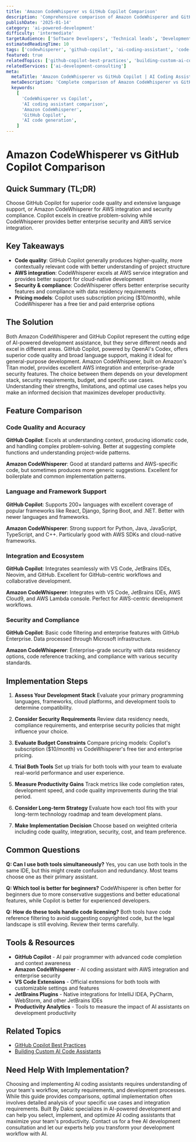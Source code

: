 ```yaml
---
title: 'Amazon CodeWhisperer vs GitHub Copilot Comparison'
description: 'Comprehensive comparison of Amazon CodeWhisperer and GitHub Copilot to help you choose the best AI coding assistant for your development needs.'
publishDate: '2025-01-14'
category: 'ai-powered-development'
difficulty: 'intermediate'
targetAudience: ['Software Developers', 'Technical leads', 'Development managers']
estimatedReadingTime: 10
tags: ['codewhisperer', 'github-copilot', 'ai-coding-assistant', 'code-completion', 'ai-tools-comparison']
featured: true
relatedTopics: ['github-copilot-best-practices', 'building-custom-ai-code-assistants', 'ai-assisted-development-workflows', 'ai-enhanced-code-review', 'ai-powered-bug-detection-prevention', 'automated-code-review-ai-tools', 'ai-driven-automated-testing', 'ai-driven-test-case-generation-strategies', 'ai-assisted-debugging-techniques', 'ai-driven-performance-optimization']
relatedServices: ['ai-development-consulting']
meta:
  metaTitle: 'Amazon CodeWhisperer vs GitHub Copilot | AI Coding Assistant Comparison'
  metaDescription: 'Complete comparison of Amazon CodeWhisperer vs GitHub Copilot. Learn features, performance, pricing, and integration to choose the best AI coding assistant.'
  keywords:
    [
      'CodeWhisperer vs Copilot',
      'AI coding assistant comparison',
      'Amazon CodeWhisperer',
      'GitHub Copilot',
      'AI code generation',
    ]
---
```


# Amazon CodeWhisperer vs GitHub Copilot Comparison

## Quick Summary (TL;DR)

Choose GitHub Copilot for superior code quality and extensive language support, or Amazon CodeWhisperer for AWS integration and security compliance. Copilot excels in creative problem-solving while CodeWhisperer provides better enterprise security and AWS service integration.

## Key Takeaways

- **Code quality**: GitHub Copilot generally produces higher-quality, more contextually relevant code with better understanding of project structure
- **AWS integration**: CodeWhisperer excels at AWS service integration and provides better support for cloud-native development
- **Security & compliance**: CodeWhisperer offers better enterprise security features and compliance with data residency requirements
- **Pricing models**: Copilot uses subscription pricing ($10/month), while CodeWhisperer has a free tier and paid enterprise options

## The Solution

Both Amazon CodeWhisperer and GitHub Copilot represent the cutting edge of AI-powered development assistance, but they serve different needs and excel in different areas. GitHub Copilot, powered by OpenAI's Codex, offers superior code quality and broad language support, making it ideal for general-purpose development. Amazon CodeWhisperer, built on Amazon's Titan model, provides excellent AWS integration and enterprise-grade security features. The choice between them depends on your development stack, security requirements, budget, and specific use cases. Understanding their strengths, limitations, and optimal use cases helps you make an informed decision that maximizes developer productivity.

## Feature Comparison

### Code Quality and Accuracy

**GitHub Copilot**: Excels at understanding context, producing idiomatic code, and handling complex problem-solving. Better at suggesting complete functions and understanding project-wide patterns.

**Amazon CodeWhisperer**: Good at standard patterns and AWS-specific code, but sometimes produces more generic suggestions. Excellent for boilerplate and common implementation patterns.

### Language and Framework Support

**GitHub Copilot**: Supports 200+ languages with excellent coverage of popular frameworks like React, Django, Spring Boot, and .NET. Better with newer languages and frameworks.

**Amazon CodeWhisperer**: Strong support for Python, Java, JavaScript, TypeScript, and C++. Particularly good with AWS SDKs and cloud-native frameworks.

### Integration and Ecosystem

**GitHub Copilot**: Integrates seamlessly with VS Code, JetBrains IDEs, Neovim, and GitHub. Excellent for GitHub-centric workflows and collaborative development.

**Amazon CodeWhisperer**: Integrates with VS Code, JetBrains IDEs, AWS Cloud9, and AWS Lambda console. Perfect for AWS-centric development workflows.

### Security and Compliance

**GitHub Copilot**: Basic code filtering and enterprise features with GitHub Enterprise. Data processed through Microsoft infrastructure.

**Amazon CodeWhisperer**: Enterprise-grade security with data residency options, code reference tracking, and compliance with various security standards.

## Implementation Steps

1. **Assess Your Development Stack**
   Evaluate your primary programming languages, frameworks, cloud platforms, and development tools to determine compatibility.

2. **Consider Security Requirements**
   Review data residency needs, compliance requirements, and enterprise security policies that might influence your choice.

3. **Evaluate Budget Constraints**
   Compare pricing models: Copilot's subscription ($10/month) vs CodeWhisperer's free tier and enterprise pricing.

4. **Trial Both Tools**
   Set up trials for both tools with your team to evaluate real-world performance and user experience.

5. **Measure Productivity Gains**
   Track metrics like code completion rates, development speed, and code quality improvements during the trial period.

6. **Consider Long-term Strategy**
   Evaluate how each tool fits with your long-term technology roadmap and team development plans.

7. **Make Implementation Decision**
   Choose based on weighted criteria including code quality, integration, security, cost, and team preference.

## Common Questions

**Q: Can I use both tools simultaneously?**
Yes, you can use both tools in the same IDE, but this might create confusion and redundancy. Most teams choose one as their primary assistant.

**Q: Which tool is better for beginners?**
CodeWhisperer is often better for beginners due to more conservative suggestions and better educational features, while Copilot is better for experienced developers.

**Q: How do these tools handle code licensing?**
Both tools have code reference filtering to avoid suggesting copyrighted code, but the legal landscape is still evolving. Review their terms carefully.

## Tools & Resources

- **GitHub Copilot** - AI pair programmer with advanced code completion and context awareness
- **Amazon CodeWhisperer** - AI coding assistant with AWS integration and enterprise security
- **VS Code Extensions** - Official extensions for both tools with customizable settings and features
- **JetBrains Plugins** - Native integrations for IntelliJ IDEA, PyCharm, WebStorm, and other JetBrains IDEs
- **Productivity Analytics** - Tools to measure the impact of AI assistants on development productivity

## Related Topics

- [GitHub Copilot Best Practices](/topics/github-copilot-best-practices)
- [Building Custom AI Code Assistants](/topics/building-custom-ai-code-assistants)

## Need Help With Implementation?

Choosing and implementing AI coding assistants requires understanding of your team's workflow, security requirements, and development processes. While this guide provides comparisons, optimal implementation often involves detailed analysis of your specific use cases and integration requirements. Built By Dakic specializes in AI-powered development and can help you select, implement, and optimize AI coding assistants that maximize your team's productivity. Contact us for a free AI development consultation and let our experts help you transform your development workflow with AI.
